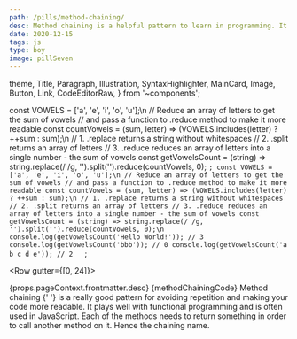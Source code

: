 ```yaml
---
path: /pills/method-chaining/
desc: Method chaining is a helpful pattern to learn in programming. It complies with the functional, declarative approach and reduces repetition.
date: 2020-12-15
tags: js
type: boy
image: pillSeven
---
```



  theme,
  Title,
  Paragraph,
  Illustration,
  SyntaxHighlighter,
  MainCard,
  Image,
  Button,
  Link,
  CodeEditorRaw,
} from '~components';

const VOWELS = ['a', 'e', 'i', 'o', 'u'];\n
// Reduce an array of letters to get the sum of vowels
// and pass a function to .reduce method to make it more readable
const countVowels = (sum, letter) => (VOWELS.includes(letter) ? ++sum : sum);\n
// 1. .replace returns a string without whitespaces
// 2. .split returns an array of letters
// 3. .reduce reduces an array of letters into a single number - the sum of vowels
const getVowelsCount = (string) =>
  string.replace(/ /g, '').split('').reduce(countVowels, 0);
`;
const VOWELS = ['a', 'e', 'i', 'o', 'u'];\n
// Reduce an array of letters to get the sum of vowels
// and pass a function to .reduce method to make it more readable
const countVowels = (sum, letter) => (VOWELS.includes(letter) ? ++sum : sum);\n
// 1. .replace returns a string without whitespaces
// 2. .split returns an array of letters
// 3. .reduce reduces an array of letters into a single number - the sum of vowels
const getVowelsCount = (string) =>
  string.replace(/ /g, '').split('').reduce(countVowels, 0);\n
console.log(getVowelsCount('Hello World!')); // 3
console.log(getVowelsCount('bbb')); // 0
console.log(getVowelsCount('a b c d e')); // 2  
`;


<Row gutter={[0, 24]}>
  <Col span={24}>
    <MainCard>
      <Row justify="center">
        <Col span={24}>
          <Title
            level={3}
            transform="none"
            align="center"
            marginBottom="0"
            fontSize={theme.fontSize.superLarge}
            fontWeight={theme.fontWeight.stronger}
          >
            <Row justify="center" align="center" gutter={16}>
              <Col>Knowledge Pill</Col>
              <Col>
                <Illustration
                  type={
                    props.pageContext.frontmatter.type === 'girl'
                      ? 'girlPill'
                      : 'boyPill'
                  }
                  width={48}
                  style={{ marginTop: -6 }}
                />
              </Col>
            </Row>
          </Title>
        </Col>
        <Col span={24} sm={22}>
          <Paragraph align="center">
            {props.pageContext.frontmatter.desc}
          </Paragraph>
        </Col>
      </Row>
    </MainCard>
  </Col>
  <Col span={24}>
    <MainCard>
      <Row justify="center">
        <Col span={24}>
          <Title
            level={3}
            transform="none"
            align="center"
            fontSize={theme.fontSize.superLarge}
            fontWeight={theme.fontWeight.stronger}
          >
            Code
          </Title>
        </Col>
        <Col span={24}>
          <SyntaxHighlighter showCopy>{methodChainingCode}</SyntaxHighlighter>
        </Col>
        <Col span={24}>
          <Title level={4} transform="none" align="center">
            Explanation
          </Title>
        </Col>
        <Col xs={24} sm={22}>
          <Paragraph align="center" size="preNormal" fontStyle="italic">
            <Link
              href="https://www.tutorialspoint.com/method-chaining-in-javascript"
              size="preNormal"
            >
              Method chaining
            </Link>{' '}
            is a really good pattern for avoiding repetition and making your
            code more readable. It plays well with functional programming and is
            often used in JavaScript. Each of the methods needs to return
            something in order to call another method on it. Hence the chaining
            name.
          </Paragraph>
        </Col>
      </Row>
    </MainCard>
  </Col>
  <Col span={24}>
    <MainCard>
      <Row justify="center">
        <Col span={24}>
          <Title
            level={3}
            transform="none"
            align="center"
            fontSize={theme.fontSize.superLarge}
            fontWeight={theme.fontWeight.stronger}
          >
            Interactive example
          </Title>
        </Col>
        <Col span={24}>
          <CodeEditorRaw
            tabs={tabs}
            initialHtml={initialHtml}
            initialJs={initialJs}
          />
        </Col>
      </Row>
    </MainCard>
  </Col>
</Row>
